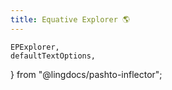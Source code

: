 ```yaml
---
title: Equative Explorer 🌎
---
```


    EPExplorer,
    defaultTextOptions,    
} from "@lingdocs/pashto-inflector";

<div className="mb-4">
    <EPExplorer
        entryFeeder={entryFeeder}
        opts={defaultTextOptions}
    />
</div>
